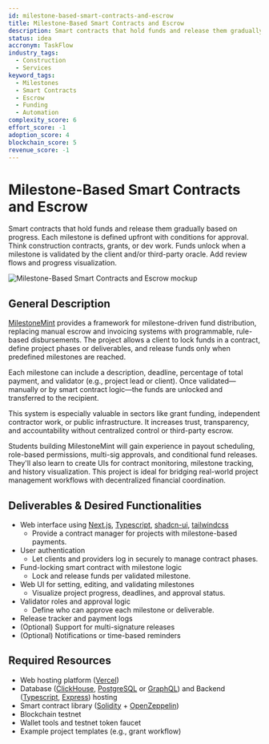 ```yaml
---
id: milestone-based-smart-contracts-and-escrow
title: Milestone-Based Smart Contracts and Escrow
description: Smart contracts that hold funds and release them gradually based on progress. Each milestone is defined upfront with conditions for approval. Think construction contracts, grants, or dev work. Funds unlock when a milestone is validated by the client and/or third-party oracle. Add review flows and progress visualization.
status: idea
accronym: TaskFlow
industry_tags:
  - Construction
  - Services
keyword_tags:
  - Milestones
  - Smart Contracts
  - Escrow
  - Funding
  - Automation
complexity_score: 6
effort_score: -1
adoption_score: 4
blockchain_score: 5
revenue_score: -1
---
```





# Milestone-Based Smart Contracts and Escrow

Smart contracts that hold funds and release them gradually based on progress. Each milestone is defined upfront with conditions for approval. Think construction contracts, grants, or dev work. Funds unlock when a milestone is validated by the client and/or third-party oracle. Add review flows and progress visualization.

![Milestone-Based Smart Contracts and Escrow mockup](/images/project/milestone-based-smart-contracts-and-escrow.jpg)

## General Description

[MilestoneMint](https://milestonemint.monark.io) provides a framework for milestone-driven fund distribution, replacing manual escrow and invoicing systems with programmable, rule-based disbursements. The project allows a client to lock funds in a contract, define project phases or deliverables, and release funds only when predefined milestones are reached.

Each milestone can include a description, deadline, percentage of total payment, and validator (e.g., project lead or client). Once validated—manually or by smart contract logic—the funds are unlocked and transferred to the recipient.

This system is especially valuable in sectors like grant funding, independent contractor work, or public infrastructure. It increases trust, transparency, and accountability without centralized control or third-party escrow.

Students building MilestoneMint will gain experience in payout scheduling, role-based permissions, multi-sig approvals, and conditional fund releases. They'll also learn to create UIs for contract monitoring, milestone tracking, and history visualization. This project is ideal for bridging real-world project management workflows with decentralized financial coordination.

## Deliverables & Desired Functionalities

- Web interface using [Next.js](https://nextjs.org/), [Typescript](https://www.typescriptlang.org/), [shadcn-ui](https://ui.shadcn.com/), [tailwindcss](https://tailwindcss.com/)
   - Provide a contract manager for projects with milestone-based payments.
- User authentication 
   - Let clients and providers log in securely to manage contract phases.
- Fund-locking smart contract with milestone logic
   - Lock and release funds per validated milestone.
- Web UI for setting, editing, and validating milestones
   - Visualize project progress, deadlines, and approval status.
- Validator roles and approval logic
   - Define who can approve each milestone or deliverable.
- Release tracker and payment logs
- (Optional) Support for multi-signature releases
- (Optional) Notifications or time-based reminders

## Required Resources

- Web hosting platform ([Vercel](https://www.vercel.com/))
- Database ([ClickHouse](https://clickhouse.com/), [PostgreSQL](https://www.postgresql.org/) or [GraphQL](https://graphql.org/)) and Backend ([Typescript](https://www.typescriptlang.org/), [Express](https://expressjs.com/)) hosting
- Smart contract library ([Solidity](https://soliditylang.org/) + [OpenZeppelin](https://www.openzeppelin.com/))
- Blockchain testnet
- Wallet tools and testnet token faucet
- Example project templates (e.g., grant workflow)
